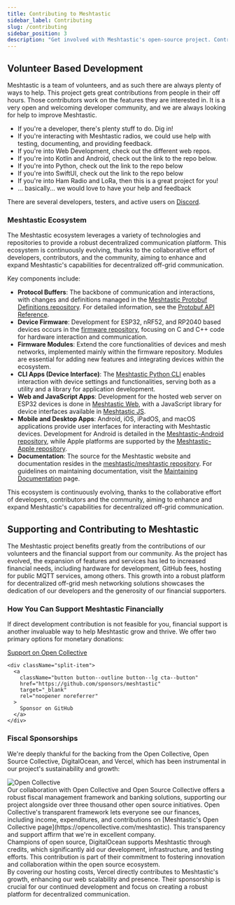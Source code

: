 ```yaml
---
title: Contributing to Meshtastic
sidebar_label: Contributing
slug: /contributing
sidebar_position: 3
description: "Get involved with Meshtastic's open-source project. Contribute to device firmware, web apps, or mobile and desktop apps. Your expertise can help enhance this volunteer-driven communication platform."
---
```



## Volunteer Based Development


Meshtastic is a team of volunteers, and as such there are always plenty of ways to help. This project gets great contributions from people in their off hours. Those contributors work on the features they are interested in. It is a very open and welcoming developer community, and we are always looking for help to improve Meshtastic.

- If you're a developer, there's plenty stuff to do. Dig in!
- If you're interacting with Meshtastic radios, we could use help with testing, documenting, and providing feedback.
- If you're into Web Development, check out the different web repos.
- If you're into Kotlin and Android, check out the link to the repo below.
- If you're into Python, check out the link to the repo below
- If you're into SwiftUI, check out the link to the repo below
- If you're into Ham Radio and LoRa, then this is a great project for you!
- ... basically... we would love to have your help and feedback

There are several developers, testers, and active users on [Discord](https://discord.gg/ktMAKGBnBs).

### Meshtastic Ecosystem

The Meshtastic ecosystem leverages a variety of technologies and repositories to provide a robust decentralized communication platform. This ecosystem is continuously evolving, thanks to the collaborative effort of developers, contributors, and the community, aiming to enhance and expand Meshtastic's capabilities for decentralized off-grid communication. 

Key components include:
- **Protocol Buffers**: The backbone of communication and interactions, with changes and definitions managed in the [Meshtastic Protobuf Definitions repository](https://github.com/meshtastic/protobufs). For detailed information, see the [Protobuf API Reference](https://buf.build/meshtastic/protobufs/).
- **Device Firmware**: Development for ESP32, nRF52, and RP2040 based devices occurs in the [firmware repository](https://github.com/meshtastic/firmware), focusing on C and C++ code for hardware interaction and communication.
- **Firmware Modules**: Extend the core functionalities of devices and mesh networks, implemented mainly within the firmware repository. Modules are essential for adding new features and integrating devices within the ecosystem.
- **CLI Apps (Device Interface)**: The [Meshtastic Python CLI](https://github.com/meshtastic/Meshtastic-python) enables interaction with device settings and functionalities, serving both as a utility and a library for application development.
- **Web and JavaScript Apps**: Development for the hosted web server on ESP32 devices is done in [Meshtastic Web](https://github.com/meshtastic/web), with a JavaScript library for device interfaces available in [Meshtastic JS](https://github.com/meshtastic/meshtastic.js).
- **Mobile and Desktop Apps**: Android, iOS, iPadOS, and macOS applications provide user interfaces for interacting with Meshtastic devices. Development for Android is detailed in the [Meshtastic-Android repository](https://github.com/meshtastic/Meshtastic-Android), while Apple platforms are supported by the [Meshtastic-Apple repository](https://github.com/meshtastic/Meshtastic-Apple).
- **Documentation**: The source for the Meshtastic website and documentation resides in the [meshtastic/meshtastic repository](https://github.com/meshtastic/meshtastic). For guidelines on maintaining documentation, visit the [Maintaining Documentation](/docs/development/docs) page.

This ecosystem is continuously evolving, thanks to the collaborative effort of developers, contributors and the community, aiming to enhance and expand Meshtastic's capabilities for decentralized off-grid communication.


## Supporting and Contributing to Meshtastic

The Meshtastic project benefits greatly from the contributions of our volunteers and the financial support from our community. As the project has evolved, the expansion of features and services has led to increased financial needs, including hardware for development, GitHub fees, hosting for public MQTT services, among others. This growth into a robust platform for decentralized off-grid mesh networking solutions showcases the dedication of our developers and the generosity of our financial supporters.

### How You Can Support Meshtastic Financially

If direct development contribution is not feasible for you, financial support is another invaluable way to help Meshtastic grow and thrive. We offer two primary options for monetary donations:

<div className="indexCtasBody">
  <div className="split-container">
    <div className="split-item">
      <a
        className="button button--outline button--lg cta--button"
        href="https://opencollective.com/meshtastic"
        target="_blank"
        rel="noopener noreferrer"
      >
        Support on Open Collective
      </a>
    </div>

    <div className="split-item">
      <a
        className="button button--outline button--lg cta--button"
        href="https://github.com/sponsors/meshtastic"
        target="_blank"
        rel="noopener noreferrer"
      >
        Sponsor on GitHub
      </a>
    </div>
  </div>
</div>

### Fiscal Sponsorships

We're deeply thankful for the backing from the Open Collective, Open Source Collective, DigitalOcean, and Vercel, which has been instrumental in our project's sustainability and growth:

  <div className="flex flex-wrap items-start gap-y-2 gap-x-4">
    <div className="sm:w-3/12 xs:w-full">
      <img
        src="/img/Open_Collective_logo_2021.svg"
        alt="Open Collective"
      />
    </div>
    <div className="md:w-9/12 sm:w-full">
      Our collaboration with Open Collective and Open Source Collective offers a robust fiscal management framework and banking solutions, supporting our project alongside over three thousand other open source initiatives. Open Collective's transparent framework lets everyone see our finances, including income, expenditures, and contributions on [Meshtastic's Open Collective page](https://opencollective.com/meshtastic). This transparency and support affirm that we're in excellent company.
    </div>
  </div>

<div className="flex flex-wrap items-start gap-y-2 gap-x-4">
  <div className="sm:w-3/12 xs:w-full">
    <ThemedImage
      alt="This project is supported by DigitalOcean"
      sources={{
        light: useBaseUrl('https://opensource.nyc3.cdn.digitaloceanspaces.com/attribution/assets/PoweredByDO/DO_Powered_by_Badge_blue.svg'),
        dark: useBaseUrl('https://opensource.nyc3.cdn.digitaloceanspaces.com/attribution/assets/PoweredByDO/DO_Powered_by_Badge_blue.svg'),
      }}
    />
  </div>
  <div className="md:w-9/12 sm:w-full">
    Champions of open source, DigitalOcean supports Meshtastic through credits, which significantly aid our development, infrastructure, and testing efforts. This contribution is part of their commitment to fostering innovation and collaboration within the open source ecosystem.
  </div>
</div>
<div className="flex flex-wrap items-start gap-y-2 gap-x-4">
  <div className="sm:w-3/12 xs:w-full">
    <ThemedImage
      alt="Vercel"
      sources={{
        light: useBaseUrl('/img/vercel-logotype-dark.svg'),
        dark: useBaseUrl('/img/vercel-logotype-light.svg'),
      }}
    />
  </div>
  <div className="md:w-9/12 sm:w-full">
    By covering our hosting costs, Vercel directly contributes to Meshtastic's growth, enhancing our web scalability and presence. Their sponsorship is crucial for our continued development and focus on creating a robust platform for decentralized communication.
  </div>
</div>
